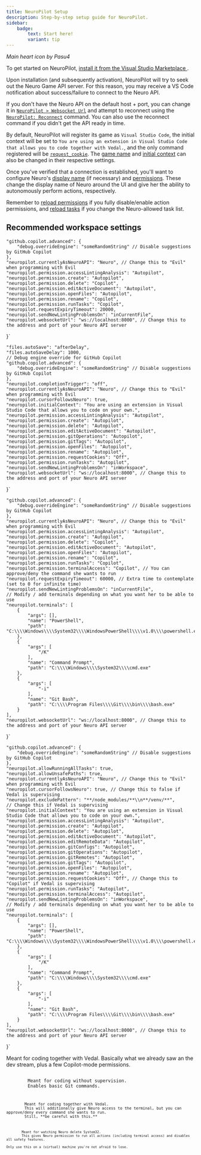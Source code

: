 ```yaml
---
title: NeuroPilot Setup
description: Step-by-step setup guide for NeuroPilot.
sidebar:
    badge:
        text: Start here!
        variant: tip
---
```



<HeartBNW class="neuropilot-icon inline-icon" /> <HeartPink class="inline-icon" />

*Main heart icon by Pasu4*

To get started on NeuroPilot, [install it from the Visual Studio Marketplace <Icon name="vscode" class="inline-icon" />](https://marketplace.visualstudio.com/items?itemName=Pasu4.neuropilot) .

Upon installation (and subsequently activation), NeuroPilot will try to seek out the Neuro Game API server. For this reason, you may receive a VS Code notification about success/failure to connect to the Neuro API.

If you don't have the Neuro API on the default host + port, you can change it in [`NeuroPilot > Websocket Url`](/docs/client/reference/settings#websocket-url) and attempt to reconnect using the [`NeuroPilot: Reconnect`](/docs/client/reference/commands#reconnect) command.
You can also use the reconnect command if you didn't get the API ready in time.

By default, NeuroPilot will register its game as `Visual Studio Code`, the initial context will be set to `You are using an extension in Visual Studio Code that allows you to code together with Vedal.`, and the only command registered will be [`request_cookie`](/docs/client/reference/permissions#requestCookies).
The [game name](/docs/client/reference/settings#game-name) and [initial context](/docs/client/reference/settings#initial-context) can also be changed in their respective settings.

Once you've verified that a connection is established, you'll want to configure Neuro's [display name](/docs/client/reference/settings#currentlyAsNeuroAPI) (if necessary) and [permissions](/docs/client/reference/permissions). These change the display name of Neuro around the UI and give her the ability to autonomously perform actions, respectively.

Remember to [reload permissions](/docs/client/reference/commands#reload-permissions) if you fully disable/enable action permissions, and [reload tasks](/docs/client/reference/commands#reload-tasks) if you change the Neuro-allowed task list.

## Recommended workspace settings

    "github.copilot.advanced": {
        "debug.overrideEngine": "someRandomString" // Disable suggestions by GitHub Copilot
    },
    "neuropilot.currentlyAsNeuroAPI": "Neuro", // Change this to "Evil" when programming with Evil
    "neuropilot.permission.accessLintingAnalysis": "Autopilot",
    "neuropilot.permission.create": "Autopilot",
    "neuropilot.permission.delete": "Copilot",
    "neuropilot.permission.editActiveDocument": "Autopilot",
    "neuropilot.permission.openFiles": "Autopilot",
    "neuropilot.permission.rename": "Copilot",
    "neuropilot.permission.runTasks": "Copilot",
    "neuropilot.requestExpiryTimeout": 20000,
    "neuropilot.sendNewLintingProblemsOn": "inCurrentFile",
    "neuropilot.websocketUrl": "ws://localhost:8000", // Change this to the address and port of your Neuro API server
}`

    "files.autoSave": "afterDelay",
    "files.autoSaveDelay": 1000,
    // Debug engine override for GitHub Copilot
    "github.copilot.advanced": {
        "debug.overrideEngine": "someRandomString" // Disable suggestions by GitHub Copilot
    },
    "neuropilot.completionTrigger": "off",
    "neuropilot.currentlyAsNeuroAPI": "Neuro", // Change this to "Evil" when programming with Evil
    "neuropilot.cursorFollowsNeuro": true,
    "neuropilot.initialContext": "You are using an extension in Visual Studio Code that allows you to code on your own.",
    "neuropilot.permission.accessLintingAnalysis": "Autopilot",
    "neuropilot.permission.create": "Autopilot",
    "neuropilot.permission.delete": "Autopilot",
    "neuropilot.permission.editActiveDocument": "Autopilot",
    "neuropilot.permission.gitOperations": "Autopilot",
    "neuropilot.permission.gitTags": "Autopilot",
    "neuropilot.permission.openFiles": "Autopilot",
    "neuropilot.permission.rename": "Autopilot",
    "neuropilot.permission.requestCookies": "Off",
    "neuropilot.permission.runTasks": "Autopilot",
    "neuropilot.sendNewLintingProblemsOn": "inWorkspace",
    "neuropilot.websocketUrl": "ws://localhost:8000", // Change this to the address and port of your Neuro API server
}`

    "github.copilot.advanced": {
        "debug.overrideEngine": "someRandomString" // Disable suggestions by GitHub Copilot
    },
    "neuropilot.currentlyAsNeuroAPI": "Neuro", // Change this to "Evil" when programming with Evil
    "neuropilot.permission.accessLintingAnalysis": "Autopilot",
    "neuropilot.permission.create": "Autopilot",
    "neuropilot.permission.delete": "Copilot",
    "neuropilot.permission.editActiveDocument": "Autopilot",
    "neuropilot.permission.openFiles": "Autopilot",
    "neuropilot.permission.rename": "Copilot",
    "neuropilot.permission.runTasks": "Copilot",
    "neuropilot.permission.terminalAccess": "Copilot", // You can approve/deny the command she wants to run
    "neuropilot.requestExpiryTimeout": 60000, // Extra time to contemplate (set to 0 for infinite time)
    "neuropilot.sendNewLintingProblemsOn": "inCurrentFile",
    // Modify / add terminals depending on what you want her to be able to use
    "neuropilot.terminals": [
        {
            "args": [],
            "name": "PowerShell",
            "path": "C:\\\\Windows\\\\System32\\\\WindowsPowerShell\\\\v1.0\\\\powershell.exe"
        },
        {
            "args": [
                "/K"
            ],
            "name": "Command Prompt",
            "path": "C:\\\\Windows\\\\System32\\\\cmd.exe"
        },
        {
            "args": [
                "-i"
            ],
            "name": "Git Bash",
            "path": "C:\\\\Program Files\\\\Git\\\\bin\\\\bash.exe"
        }
    ],
    "neuropilot.websocketUrl": "ws://localhost:8000", // Change this to the address and port of your Neuro API server
}`

    "github.copilot.advanced": {
        "debug.overrideEngine": "someRandomString" // Disable suggestions by GitHub Copilot
    },
    "neuropilot.allowRunningAllTasks": true,
    "neuropilot.allowUnsafePaths": true,
    "neuropilot.currentlyAsNeuroAPI": "Neuro", // Change this to "Evil" when programming with Evil
    "neuropilot.cursorFollowsNeuro": true, // Change this to false if Vedal is supervising
    "neuropilot.excludePattern": "**/node_modules/**\\n**/venv/**",
    // Change this if Vedal is supervising
    "neuropilot.initialContext": "You are using an extension in Visual Studio Code that allows you to code on your own.",
    "neuropilot.permission.accessLintingAnalysis": "Autopilot",
    "neuropilot.permission.create": "Autopilot",
    "neuropilot.permission.delete": "Autopilot",
    "neuropilot.permission.editActiveDocument": "Autopilot",
    "neuropilot.permission.editRemoteData": "Autopilot",
    "neuropilot.permission.gitConfigs": "Autopilot",
    "neuropilot.permission.gitOperations": "Autopilot",
    "neuropilot.permission.gitRemotes": "Autopilot",
    "neuropilot.permission.gitTags": "Autopilot",
    "neuropilot.permission.openFiles": "Autopilot",
    "neuropilot.permission.rename": "Autopilot",
    "neuropilot.permission.requestCookies": "Off", // Change this to "Copilot" if Vedal is supervising
    "neuropilot.permission.runTasks": "Autopilot",
    "neuropilot.permission.terminalAccess": "Autopilot",
    "neuropilot.sendNewLintingProblemsOn": "inWorkspace",
    // Modify / add terminals depending on what you want her to be able to use
    "neuropilot.terminals": [
        {
            "args": [],
            "name": "PowerShell",
            "path": "C:\\\\Windows\\\\System32\\\\WindowsPowerShell\\\\v1.0\\\\powershell.exe"
        },
        {
            "args": [
                "/K"
            ],
            "name": "Command Prompt",
            "path": "C:\\\\Windows\\\\System32\\\\cmd.exe"
        },
        {
            "args": [
                "-i"
            ],
            "name": "Git Bash",
            "path": "C:\\\\Program Files\\\\Git\\\\bin\\\\bash.exe"
        }
    ],
    "neuropilot.websocketUrl": "ws://localhost:8000", // Change this to the address and port of your Neuro API server
}`

<Tabs>
    <TabItem label="Dev Stream">
        Meant for coding together with Vedal.
        Basically what we already saw an the dev stream, plus a few Copilot-mode permissions.
        <Code code={DEV_STREAM_SETTINGS} title='.vscode/settings.json' lang="json" />
    </TabItem>
    <TabItem label="Chill Stream">
        Meant for coding without supervision.
        Enables basic Git commands.
        <Code code={CHILL_STREAM_SETTINGS} title='.vscode/settings.json' lang="json" />
    </TabItem>
    <TabItem label="Dev Stream (Limited terminal access)">
        Meant for coding together with Vedal.
        This will additionally give Neuro access to the terminal, but you can approve/deny every command she wants to run.
        Still, **be careful with this.**
        <Code code={DEV_STREAM_TERMINAL_SETTINGS} title='.vscode/settings.json' lang="json" />
    </TabItem>
    <TabItem label="Full terminal access">
        Meant for watching Neuro delete System32.
        This gives Neuro permission to run all actions (including terminal access) and disables all safety features.
        <Aside type='danger'>Only use this on a (virtual) machine you're not afraid to lose.</Aside>
        <Code code={TERMINAL_ACCESS_SETTINGS} title='.vscode/settings.json' lang="json" />
    </TabItem>
</Tabs>
